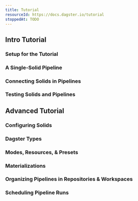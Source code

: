 ```yaml
---
title: Tutorial
resourceId: https://docs.dagster.io/tutorial
stoppedAt: TODO
---
```


## Intro Tutorial

### Setup for the Tutorial

### A Single-Solid Pipeline

### Connecting Solids in Pipelines

### Testing Solids and Pipelines

## Advanced Tutorial

### Configuring Solids

### Dagster Types

### Modes, Resources, & Presets

### Materializations

### Organizing Pipelines in Repositories & Workspaces

### Scheduling Pipeline Runs
